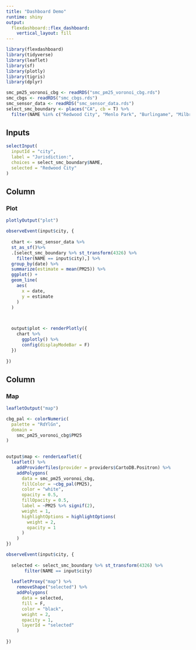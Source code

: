 ```yaml
---
title: "Dashboard Demo"
runtime: shiny
output: 
  flexdashboard::flex_dashboard:
    vertical_layout: fill
---
```


```r
library(flexdashboard)
library(tidyverse)
library(leaflet)
library(sf)
library(plotly)
library(tigris)
library(dplyr)

smc_pm25_voronoi_cbg <- readRDS("smc_pm25_voronoi_cbg.rds")
smc_cbgs <- readRDS("smc_cbgs.rds")
smc_sensor_data <- readRDS("smc_sensor_data.rds")
select_smc_boundary <- places("CA", cb = T) %>% 
  filter(NAME %in% c("Redwood City", "Menlo Park", "Burlingame", "Milbrae", "San Bruno", "San Carlos", "San Mateo"))

```

Inputs {.sidebar}
-------------------------------------

```r
selectInput(
  inputId = "city", 
  label = "Jurisdiction:",
  choices = select_smc_boundary$NAME, 
  selected = "Redwood City"
)
```

Column
-------------------------------------

### Plot

```r
plotlyOutput("plot")
```

```r
observeEvent(input$city, {
  
  chart <- smc_sensor_data %>% 
  st_as_sf()%>%
  .[select_smc_boundary %>% st_transform(4326) %>%
    filter(NAME == input$city),] %>%
  group_by(date) %>%
  summarize(estimate = mean(PM25)) %>%
  ggplot() +
  geom_line(
    aes(
      x = date,
      y = estimate
    )
  )


  
  output$plot <- renderPlotly({
    chart %>% 
      ggplotly() %>% 
      config(displayModeBar = F)
  })
  
})
```

Column
-------------------------------------

### Map

```r
leafletOutput("map")
```

```r
cbg_pal <- colorNumeric(
  palette = "RdYlGn",
  domain = 
    smc_pm25_voronoi_cbg$PM25
)
  

output$map <- renderLeaflet({
  leaflet() %>% 
    addProviderTiles(provider = providers$CartoDB.Positron) %>% 
    addPolygons(
      data = smc_pm25_voronoi_cbg,
      fillColor = ~cbg_pal(PM25),
      color = "white",
      opacity = 0.5,
      fillOpacity = 0.5,
      label = ~PM25 %>% signif(2),
      weight = 1,
      highlightOptions = highlightOptions(
        weight = 2,
        opacity = 1
      )
    )
})

```


```r

observeEvent(input$city, {
  
  selected <- select_smc_boundary %>% st_transform(4326) %>%
       filter(NAME == input$city)
  
  leafletProxy("map") %>% 
    removeShape("selected") %>% 
    addPolygons(
      data = selected,
      fill = F,
      color = "black",
      weight = 2,
      opacity = 1,
      layerId = "selected"
    )
  
})
```